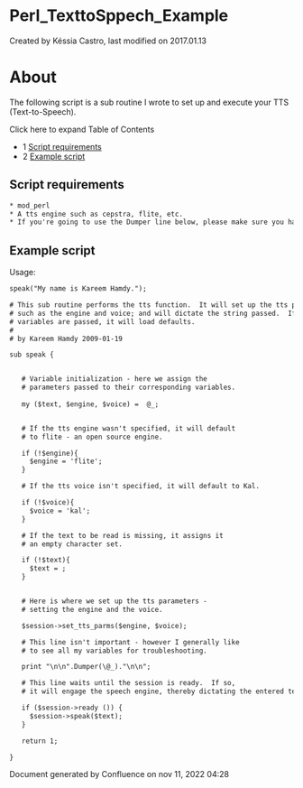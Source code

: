 
# Perl_TexttoSppech_Example 

 Created by  Késsia Castro, last modified on 2017.01.13

# About

The following script is a sub routine I wrote to set up and execute your TTS (Text-to-Speech).

Click here to expand Table of Contents

* 1 [Script requirements](#script-requirements)
* 2 [Example script](#example-script)

## Script requirements

```xml
* mod_perl
* A tts engine such as cepstra, flite, etc.
* If you're going to use the Dumper line below, please make sure you have use Data::Dumper - available on most builds and on CPAN.
```

## Example script

Usage:

```xml
speak("My name is Kareem Hamdy.");
```

```xml
# This sub routine performs the tts function.  It will set up the tts params,
# such as the engine and voice; and will dictate the string passed.  If no
# variables are passed, it will load defaults.
#
# by Kareem Hamdy 2009-01-19

sub speak {


   # Variable initialization - here we assign the
   # parameters passed to their corresponding variables.
 
   my ($text, $engine, $voice) =  @_;


   # If the tts engine wasn't specified, it will default
   # to flite - an open source engine.

   if (!$engine){
     $engine = 'flite';
   }

   # If the tts voice isn't specified, it will default to Kal.

   if (!$voice){
     $voice = 'kal';
   }

   # If the text to be read is missing, it assigns it
   # an empty character set.

   if (!$text){
     $text = ;
   }


   # Here is where we set up the tts parameters -
   # setting the engine and the voice.

   $session->set_tts_parms($engine, $voice);

   # This line isn't important - however I generally like
   # to see all my variables for troubleshooting.

   print "\n\n".Dumper(\@_)."\n\n";

   # This line waits until the session is ready.  If so,
   # it will engage the speech engine, thereby dictating the entered text.

   if ($session->ready ()) {
     $session->speak($text);
   }

   return 1;

}
```
  
  
Document generated by Confluence on nov 11, 2022 04:28
